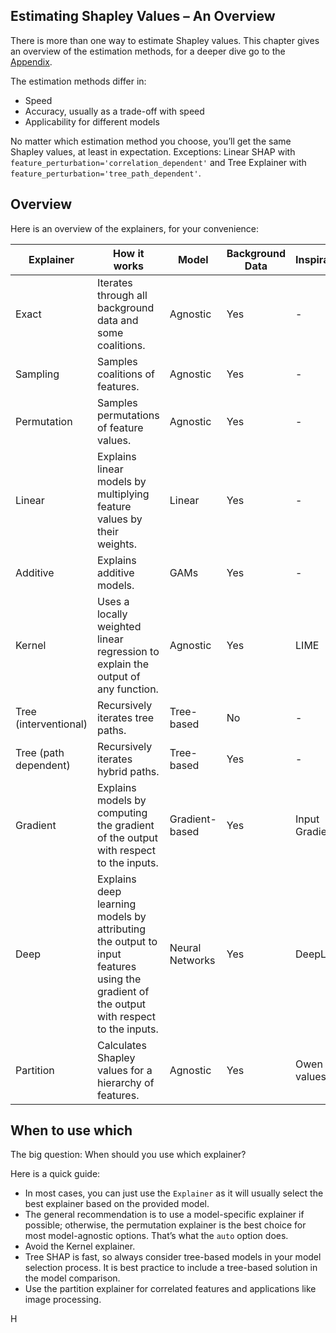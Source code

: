 ## Estimating Shapley Values -- An Overview {#estimation-overview}

There is more than one way to estimate Shapley values.
This chapter gives an overview of the estimation methods, for a deeper dive go to the [Appendix](#estimation).

The estimation methods differ in:

- Speed
- Accuracy, usually as a trade-off with speed
- Applicability for different models

::: {.callout-note}
No matter which estimation method you choose, you'll get the same Shapley values, at least in expectation.
Exceptions: Linear SHAP with `feature_perturbation='correlation_dependent'` and Tree Explainer with `feature_perturbation='tree_path_dependent'`.
:::

## Overview

Here is an overview of the explainers, for your convenience:

| Explainer | How it works | Model | Background Data | Inspiration |
| --- | --- | --- | --- | --- |
| Exact | Iterates through all background data and some coalitions. | Agnostic | Yes | - |
| Sampling | Samples coalitions of features. | Agnostic | Yes | - |
| Permutation | Samples permutations of feature values. | Agnostic | Yes | - |
| Linear | Explains linear models by multiplying feature values by their weights. | Linear | Yes | - |
| Additive | Explains additive models. | GAMs | Yes | - |
| Kernel | Uses a locally weighted linear regression to explain the output of any function. | Agnostic | Yes | LIME |
| Tree (interventional) | Recursively iterates tree paths. | Tree-based | No | - |
| Tree (path dependent) | Recursively iterates hybrid paths. | Tree-based | Yes | - |
| Gradient | Explains models by computing the gradient of the output with respect to the inputs. | Gradient-based | Yes | Input Gradient |
| Deep | Explains deep learning models by attributing the output to input features using the gradient of the output with respect to the inputs. | Neural Networks | Yes | DeepLIFT |
| Partition | Calculates Shapley values for a hierarchy of features. | Agnostic | Yes | Owen values |
<!---
TODO: incorporate benchmark
https://shap.readthedocs.io/en/latest/example_notebooks/benchmarks/tabular/Benchmark%20XGBoost%20explanations.html
-->



## When to use which

The big question: When should you use which explainer?

Here is a quick guide:

- In most cases, you can just use the `Explainer` as it will usually select the best explainer based on the provided model.
- The general recommendation is to use a model-specific explainer if possible; otherwise, the permutation explainer is the best choice for most model-agnostic options. That's what the `auto` option does.
- Avoid the Kernel explainer.
- Tree SHAP is fast, so always consider tree-based models in your model selection process. It is best practice to include a tree-based solution in the model comparison.
- Use the partition explainer for correlated features and applications like image processing.

H
